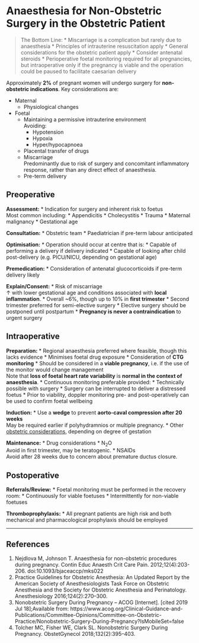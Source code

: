 # Anaesthesia for Non-Obstetric Surgery in the Obstetric Patient

> The Bottom Line:
>* Miscarriage is a complication but rarely due to anaesthesia
>* Principles of intrauterine resuscitation apply
>* General considerations for the obstetric patient apply
>* Consider antenatal steroids
>* Perioperative foetal monitoring required for all pregnancies, but intraoperative only if the pregnancy is viable and the operation could be paused to facilitate caesarian delivery


Approximately **2%** of pregnant women will undergo surgery for **non-obstetric indications**. Key considerations are:

* Maternal
	* Physiological changes
* Foetal
	* Maintaining a permissive intrauterine environment  
	Avoiding:
		* Hypotension
		* Hypoxia
		* Hyper/hypocapnoea
	* Placental transfer of drugs
	* Miscarriage  
	Predominantly due to risk of surgery and concomitant inflammatory response, rather than any direct effect of anaesthesia.
	* Pre-term delivery


## Preoperative

**Assessment:**
* Indication for surgery and inherent risk to foetus  
Most common including:
	* Appendicitis
	* Cholecystitis
	* Trauma
	* Maternal malignancy
* Gestational age


**Consultation:**
* Obstetric team
* Paediatrician if pre-term labour anticipated


**Optimisation:**
* Operation should occur at centre that is:
	* Capable of performing a delivery if delivery indicated
	* Capable of looking after child post-delivery (e.g. PICU/NICU, depending on gestational age)


**Premedication:**
* Consideration of antenatal glucocorticoids if pre-term delivery likely


**Explain/Consent:**
* Risk of miscarriage  
↑ with lower gestational age and conditions associated with **local inflammation**.
	* Overall ~6%, though up to 10% in **first trimester**
	* Second trimester preferred for semi-elective surgery
	* Elective surgery should be postponed until postpartum
	* **Pregnancy is never a contraindication** to urgent surgery


## Intraoperative

**Preparation:**
* Regional anaesthesia preferred where feasible, though this lacks evidence
	* Minimises foetal drug exposure
* Consideration of **CTG monitoring**
	* Should be considered in a **viable pregnancy**, i.e. if the use of the monitor would change management  
	Note that **loss of foetal heart rate variability** is **normal in the context of anaesthesia**.
	* Continuous monitoring preferable provided:
		* Technically possible with surgery
		* Surgery can be interrupted to deliver a distressed foetus
	* Prior to viability, doppler monitoring pre- and post-operatively can be used to confirm foetal wellbeing


**Induction:**
* Use a **wedge** to prevent **aorto-caval compression after 20 weeks**  
May be required earlier if polyhydramnios or multiple pregnancy.
* Other [obstetric considerations](/anaesthesia/obs/obs-principles.md#id), depending on degree of gestation


**Maintenance:**
* Drug considerations
	* N~2~O  
	Avoid in first trimester, may be teratogenic.
	* NSAIDs  
	Avoid after 28 weeks due to concern about premature ductus closure.


## Postoperative

**Referrals/Review:**
* Foetal monitoring must be performed in the recovery room:
	* Continuously for viable foetuses
	* Intermittently for non-viable foetuses


**Thromboprophylaxis:**
* All pregnant patients are high risk and both mechanical and pharmacological prophylaxis should be employed



---

## References

1. Nejdlova M, Johnson T. Anaesthesia for non-obstetric procedures during pregnancy. Contin Educ Anaesth Crit Care Pain. 2012;12(4):203-206. doi:10.1093/bjaceaccp/mks022
2. Practice Guidelines for Obstetric Anesthesia: An Updated Report by the American Society of Anesthesiologists Task Force on Obstetric Anesthesia and the Society for Obstetric Anesthesia and Perinatology. Anesthesiology 2016;124(2):270–300.
3. Nonobstetric Surgery During Pregnancy – ACOG [Internet]. [cited 2019 Jul 18];Available from: https://www.acog.org/Clinical-Guidance-and-Publications/Committee-Opinions/Committee-on-Obstetric-Practice/Nonobstetric-Surgery-During-Pregnancy?IsMobileSet=false
4. Tolcher MC, Fisher WE, Clark SL. Nonobstetric Surgery During Pregnancy. ObstetGynecol 2018;132(2):395–403.